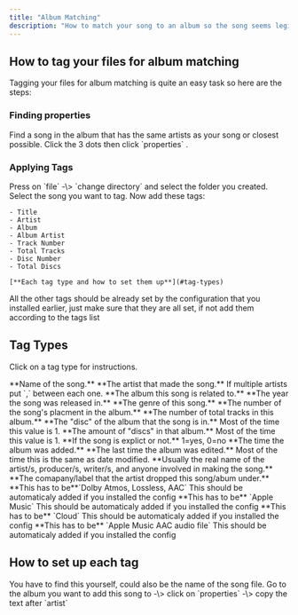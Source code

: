 ```yaml
---
title: "Album Matching"
description: "How to match your song to an album so the song seems legit and you get animated cover. (if the album has one)"
---
```


## How to tag your files for album matching

Tagging your files for album matching is quite an easy task so here are the steps:

### Finding properties

<Steps>
  <Step title="Open apple music" stepNumber={1}>
    
  </Step>
  <Step title="Go to the album you want to add the song to." stepNumber={2}>
    
  </Step>
  <Step title="Find a good song to use." stepNumber={3}>
    Find a song in the album that has the same artists as your song or closest possible.
  </Step>
  <Step title="Open properties" stepNumber={4}>
    Click the 3 dots then click `properties` .
  </Step>
</Steps>

### Applying Tags

<Steps>
  <Step title="Open Mp3Tag">
    
  </Step>
  <Step title="Add your files">
    Press on `file` -\> `change directory` and select the folder you created.
  </Step>
  <Step title="Select your song">
    Select the song you want to tag.
  </Step>
  <Step title="Add the custom tags">
    Now add these tags:

    - Title
    - Artist
    - Album
    - Album Artist
    - Track Number
    - Total Tracks
    - Disc Number
    - Total Discs

    [**Each tag type and how to set them up**](#tag-types)
  </Step>
  <Step title="Verify all tags">
    All the other tags should be already set by the configuration that you installed earlier, just make sure that they are all set, if not add them according to the tags list
  </Step>
</Steps>

## Tag Types

Click on a tag type for instructions.

<ParamField query="TITLE" path="#title2" type="string" required={false}>
  **Name of the song.**
</ParamField>

<ParamField query="ARTIST" type="string" required>
  **The artist that made the song.**

  <Info>
    If multiple artists put `,` between each one.
  </Info>
</ParamField>

<ParamField query="ALBUM" type="string" required>
  **The album this song is related to.**
</ParamField>

<ParamField query="YEAR" type="value" required>
  **The year the song was released in.**
</ParamField>

<ParamField query="GENRE" type="string" required>
  **The genre of this song.**
</ParamField>

<ParamField query="TRACK" type="value" required>
  **The number of the song's placment in the album.**
</ParamField>

<ParamField query="TOTALTRACKS" type="value">
  **The number of total tracks in this album.**
</ParamField>

<ParamField query="DISCNUMBER" default="1" type="value" placeholder="1">
  **The "disc" of the album that the song is in.**

  <Info>
    Most of the time this value is 1.
  </Info>
</ParamField>

<ParamField query="TOTALDISCS" default="1" type="value" placeholder="1">
  **The amount of "discs" in that album.**

  <Info>
    Most of the time this value is 1.
  </Info>
</ParamField>

<ParamField query="ITUNESADVISORY" type="boolean">
  **If the song is explict or not.**

  <Info>
    1=yes, 0=no
  </Info>
</ParamField>

<ParamField query="DATE ADDED" type="string">
  **The time the album was added.**
</ParamField>

<ParamField query="DATE MODIFIED" type="string">
  **The last time the album was edited.**

  <Info>
    Most of the time this is the same as date modified.
  </Info>
</ParamField>

<ParamField query="COMPOSER" type="string">
  **Usually the real name of the artist/s, producer/s, writer/s, and anyone involved in making the song.**
</ParamField>

<ParamField query="COPYRIGHT" type="string">
  **The comapany/label that the artist dropped this song/abum under.**
</ParamField>

<ParamField query="AUDIO FORMATS" type="string" required>
  **This has to be**`Dolby Atmos, Lossless, AAC`

  <Info>
    This should be automaticaly added if you installed the config
  </Info>
</ParamField>

<ParamField query="CLOUD STATUS" type="string" required>
  **This has to be** `Apple Music`

  <Info>
    This should be automaticaly added if you installed the config
  </Info>
</ParamField>

<ParamField query="LOCATION" type="string" required>
  **This has to be** `Cloud`

  <Info>
    This should be automaticaly added if you installed the config
  </Info>
</ParamField>

<ParamField query="KIND" type="string" required>
  **This has to be** `Apple Music AAC audio file`

  <Info>
    This should be automaticaly added if you installed the config
  </Info>
</ParamField>

## How to set up each tag

<Card title="Title">
  You have to find this yourself, could also be the name of the song file.
</Card>

<Card title="Artist">
  Go to the album you want to add this song to -\> click on `properties` -\> copy the text after `artist`
</Card>

<Card title="New Card">
  
</Card>
